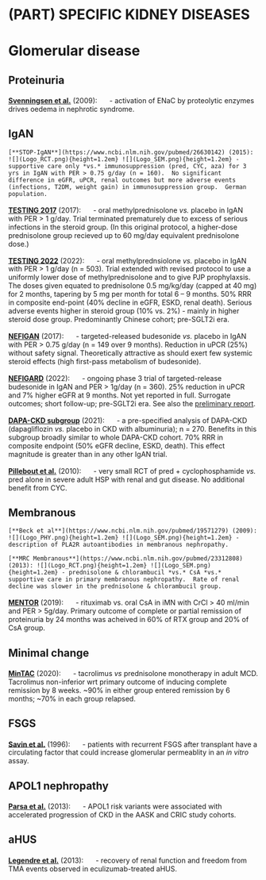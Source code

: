 # (PART) SPECIFIC KIDNEY DISEASES {-}

# Glomerular disease

## Proteinuria

[**Svenningsen et al.**](https://www.ncbi.nlm.nih.gov/pubmed/19073825) (2009): ![](Logo_PHY.png){height=1.2em} - activation of ENaC by proteolytic enzymes drives oedema in nephrotic syndrome.  


## IgAN
```block2
[**STOP-IgAN**](https://www.ncbi.nlm.nih.gov/pubmed/26630142) (2015): ![](Logo_RCT.png){height=1.2em} ![](Logo_SEM.png){height=1.2em} - supportive care only *vs.* immunosuppression (pred, CYC, aza) for 3 yrs in IgAN with PER > 0.75 g/day (n = 160).  No significant difference in eGFR, uPCR, renal outcomes but more adverse events (infections, T2DM, weight gain) in immunosuppression group.  German population.  

```

[**TESTING 2017**](https://www.ncbi.nlm.nih.gov/pubmed/28763548) (2017): ![](Logo_RCT.png){height=1.2em} - oral methylprednisolone *vs.* placebo in IgAN with PER > 1 g/day.  Trial terminated prematurely due to excess of serious infections in the steroid group.  (In this original protocol, a higher-dose prednisolone group recieved up to 60 mg/day equivalent prednisolone dose.)  

[**TESTING 2022**](https://pubmed.ncbi.nlm.nih.gov/35579642/) (2022): ![](Logo_RCT.png){height=1.2em} - oral methylprednsiolone *vs.* placebo in IgAN with PER > 1 g/day (n = 503).  Trial extended with revised protocol to use a uniformly lower dose of methylprednisolone and to give PJP prophylaxsis.  The doses given equated to prednisolone 0.5 mg/kg/day (capped at 40 mg) for 2 months, tapering by 5 mg per month for total 6 -- 9 months.  50% RRR in composite end-point (40% decline in eGFR, ESKD, renal death).  Serious adverse events higher in steroid group (10% vs. 2%) - mainly in higher steroid dose group.  Predominantly Chinese cohort; pre-SGLT2i era.  

[**NEFIGAN**](https://pubmed.ncbi.nlm.nih.gov/28363480/) (2017): ![](Logo_RCT.png){height=1.2em} - targeted-released budesonide *vs.* placebo in IgAN with PER > 0.75 g/day (n = 149 over 9 months).  Reduction in uPCR (25%) without safety signal.  Theoretically attractive as should exert few systemic steroid effects (high first-pass metabolism of budesonide).  

[**NEFIGARD**](https://pubmed.ncbi.nlm.nih.gov/36270561/) (2022): ![](Logo_RCT.png){height=1.2em} - ongoing phase 3 trial of targeted-release budesonide in IgAN and PER > 1g/day (n = 360).  25% reduction in uPCR and 7% higher eGFR at 9 months.  Not yet reported in full.  Surrogate outcomes; short follow-up; pre-SGLT2i era.  See also the [preliminary report](https://www.kireports.org/article/S2468-0249(21)01014-7/fulltext).  

[**DAPA-CKD subgroup**](https://pubmed.ncbi.nlm.nih.gov/33878338/) (2021): ![](Logo_RCT.png){height=1.2em} - a pre-specified analysis of DAPA-CKD (dapagliflozin *vs.* placebo in CKD with albuminuria); n = 270.  Benefits in this subgroup broadly similar to whole DAPA-CKD cohort.  70% RRR in composite endpoint (50% eGFR decline, ESKD, death).  This effect magnitude is greater than in any other IgAN trial.  

[**Pillebout et al.**](https://pubmed.ncbi.nlm.nih.gov/20505654/) (2010): ![](Logo_RCT.png){height=1.2em} - very small RCT of pred + cyclophosphamide *vs.* pred alone in severe adult HSP with renal and gut disease.  No additional benefit from CYC.  


## Membranous 

```block2
[**Beck et al**](https://www.ncbi.nlm.nih.gov/pubmed/19571279) (2009): ![](Logo_PHY.png){height=1.2em} ![](Logo_SEM.png){height=1.2em} - description of PLA2R autoantibodies in membranous nephropathy.  

[**MRC Membranous**](https://www.ncbi.nlm.nih.gov/pubmed/23312808) (2013): ![](Logo_RCT.png){height=1.2em} ![](Logo_SEM.png){height=1.2em} - prednisolone & chlorambucil *vs.* CsA *vs.* supportive care in primary membranous nephropathy.  Rate of renal decline was slower in the prednisolone & chlorambucil group.  

```

[**MENTOR**](https://www.ncbi.nlm.nih.gov/pubmed/31269364) (2019): ![](Logo_RCT.png){height=1.2em} - rituximab vs. oral CsA in iMN with CrCl \> 40 ml/min and PER > 5g/day.  Primary outcome of complete or partial remission of proteinuria by 24 months was acheived in 60% of RTX group and 20% of CsA group.  

## Minimal change
[**MinTAC**](https://cjasn.asnjournals.org/content/early/2020/01/16/CJN.06180519) (2020): ![](Logo_RCT.png){height=1.2em} - tacrolimus *vs* prednisolone monotherapy in adult MCD.  Tacrolimus non-inferior wrt primary outcome of inducing complete remission by 8 weeks.  ~90% in either group entered remission by 6 months; ~70% in each group relapsed.  


<!-- see also [UKKW 2019](http://www.ukkw.org.uk/wp-content/uploads/2019/08/O334.pdf)-->

## FSGS

[**Savin et al.**](https://www.ncbi.nlm.nih.gov/pubmed/8596570) (1996): ![](Logo_PHY.png){height=1.2em} - patients with recurrent FSGS after transplant have a circulating factor that could increase glomerular permeablity in an *in vitro* assay.  

## APOL1 nephropathy {#Apol1}

[**Parsa et al.**](https://www.ncbi.nlm.nih.gov/pubmed/24206458) (2013): ![](Logo_OBS.png){height=1.2em} - APOL1 risk variants were associated with accelerated progression of CKD in the AASK and CRIC study cohorts.  

## aHUS

[**Legendre et al.**](https://www.ncbi.nlm.nih.gov/pubmed/23738544) (2013): ![](Logo_OBS.png){height=1.2em} - recovery of renal function and freedom from TMA events observed in eculizumab-treated aHUS.  
